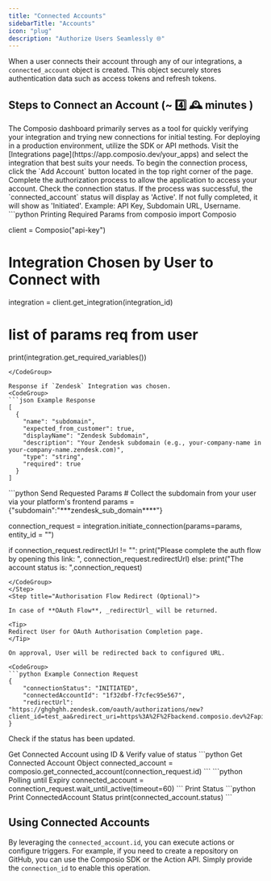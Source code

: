 ```yaml
---
title: "Connected Accounts"
sidebarTitle: "Accounts"
icon: "plug"
description: "Authorize Users Seamlessly 🌐"
---
```


When a user connects their account through any of our integrations, a `connected_account` object is created. This object securely stores authentication data such as access tokens and refresh tokens.

## Steps to Connect an Account (~ 4️⃣ 🕰️ minutes )
<Tabs>
<Tab title="Adding Account via Dashboard">
The Composio dashboard primarily serves as a tool for quickly verifying your integration and trying new connections for initial testing. 
For deploying in a production environment, utilize the SDK or API methods.

<Steps>
<Step title="Select the Preferred Integration">
Visit the [Integrations page](https://app.composio.dev/your_apps) and select the integration that best suits your needs.
</Step>
<Step title="Connect Your Account">
To begin the connection process, click the `Add Account` button located in the top right corner of the page.
</Step>
<Step title="Complete Auth Flow">
Complete the authorization process to allow the application to access your account.
</Step>
<Step title="Verify Connection Status">
Check the connection status. If the process was successful, the `connected_account` status will display as 'Active'. If not fully completed, it will show as 'Initiated'.
</Step>
</Steps>
</Tab>
<Tab title="Add account via SDK">
<Steps>
<Step title="Gather Integration Parameters">
Example: API Key, Subdomain URL, Username.

<CodeGroup>
```python Printing Required Params
from composio import Composio

client = Composio("api-key")

# Integration Chosen by User to Connect with

integration = client.get_integration(integration_id)

# list of params req from user

print(integration.get_required_variables())

```
</CodeGroup>

Response if `Zendesk` Integration was chosen.
<CodeGroup>
```json Example Response
[
  {
    "name": "subdomain",
    "expected_from_customer": true,
    "displayName": "Zendesk Subdomain",
    "description": "Your Zendesk subdomain (e.g., your-company-name in your-company-name.zendesk.com)",
    "type": "string",
    "required": true
  }
]
```

</CodeGroup>
</Step>

<Step title="Initiate Connection Request">

<CodeGroup>
```python Send Requested Params
# Collect the subdomain from your user via your platform's frontend
params = {"subdomain":"***zendesk_sub_domain****"}

connection_request = integration.initiate_connection(params=params, entity_id = "")

if connection_request.redirectUrl != "":
print("Please complete the auth flow by opening this link: ", connection_request.redirectUrl)
else:
print("The account status is: ",connection_request)

```
</CodeGroup>
</Step>
<Step title="Authorisation Flow Redirect (Optional)">

In case of **OAuth Flow**, _redirectUrl_ will be returned.

<Tip>
Redirect User for OAuth Authorisation Completion page.
</Tip>

On approval, User will be redirected back to configured URL.

<CodeGroup>
```python Example Connection Request
{
    "connectionStatus": "INITIATED",
    "connectedAccountId": "1f32dbf-f7cfec95e567",
    "redirectUrl": "https://ghghghh.zendesk.com/oauth/authorizations/new?client_id=test_aa&redirect_uri=https%3A%2F%2Fbackend.composio.dev%2Fapi%2Fv1%2Fauth"
}
```
</CodeGroup>

</Step>

<Step title="Validate Connection Request">

Check if the status has been updated.

<AccordionGroup title="Get Status of Connection Request">
<Accordion title="Fetch ConnectedAccount">
Get Connected Account using ID & Verify value of status
<CodeGroup>
```python Get Connected Account Object
connected_account = composio.get_connected_account(connection_request.id)
```
</CodeGroup>
</Accordion>

<Accordion title="Poll using `Wait` Method">
<CodeGroup>
```python Polling until Expiry
connected_account = connection_request.wait_until_active(timeout=60)
```
</CodeGroup>
</Accordion>
</AccordionGroup>
Print Status 
<CodeGroup>
```python Print ConnectedAccount Status
print(connected_account.status)
```
</CodeGroup>
</Step>
</Steps>
</Tab>
</Tabs>

## Using Connected Accounts 
By leveraging the `connected_account.id`, you can execute actions or configure triggers. For example, if you need to create a repository on GitHub, you can use the Composio SDK or the Action API. Simply provide the `connection_id` to enable this operation.